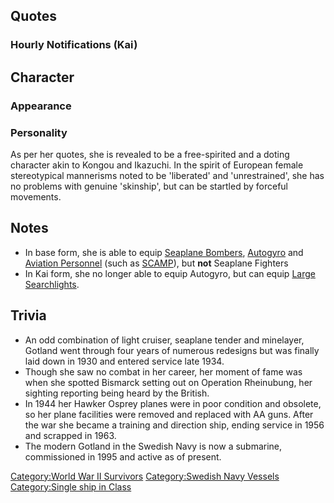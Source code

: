 {{Ship/Header}}
==Quotes==
{{Ship/Quotes
|Introduction = 北欧スウェーデンから参りました。航空巡洋艦ゴトランドです。<br>提督、どうぞよろしくお願い致します！偵察任務に水上戦闘……<br>私、自分なりに頑張ってみますね！
|Introduction/En = Aviation Cruiser Gotland from Sweden.<br>Thanks for having me! When reconnaissance or surface combatant is needed....<br>I will do my best!
|Introduction/Note = 

|Introduction/Andra = 北欧スウェーデン生まれの改ゴトランド級、航空練習巡洋艦ゴトランドです。　提督、練習艦となった私も、近代化改修で侮れませんよ？　引き続き、どうぞよろしくお願いします。
|Introduction/Andra/En = I'm the Gotland-class training aviation cruiser from the Nordic country of Sweden, Gotland. Admiral, you can't look down on my remodel just because I'm a training ship now. Please keep watching over me.

|Library = スウェーデン生まれの航空巡洋艦、ゴトランドです。皆さん、よろしくお願いしますね。<br>軽巡クラスなんです、私！だから、あまり搭載機も多くはないし、カタパルトも一基。…予算がね。<br>ううん、いいの！艤装は最高よ。現代にも繋がる我がスウェーデンの兵装技術、ね、覚えてて。
|Library/En = Aviation Cruiser Gotland from Sweden. Glad to see you.<br>I am a light cruiser class ship, and don't have a number of catapalts, nor a lot of planes... because of budget constraints.<br>No problem, though. My equipment is definitely good. Please note our Sweden's longtime seller weapon systems, Admiral?
|Library/Note = 

|Secretary 1 = ゴトを呼びましたか？
|Secretary 1/En = Did you call for me?
|Secretary 1/Note = 

|Secretary 1/Kai = 提督、ゴトを呼びました？…そう。
|Secretary 1/Kai/En = Admiral, you called for me? ...Did you?

|Secretary 1/Andra = 提督、ゴトを呼んだよね？　そう、了解！
|Secretary 1/Andra/En = Admiral, you called for me, right? Alright. Got it.

|Secretary 2 = そ、そこは、ターンテーブル式のカタパルトなんです。
|Secretary 2/En = Th-that's my... turntable-type catapult.
|Secretary 2/Note = 

|Secretary 3 = あーん、そこは格納庫じゃなくって……。あ、ダメだから！　提督、そこは危ないです！　私、正直スキンシップは嫌いじゃないですけど。できればもっと自然に……お願い、かな。
|Secretary 3/En = Ah, that's not my hangar. Ah, stop it! That's dangerous, Admiral. Honestly, I don't dislike skinship but... I'd like it if you could please be more smooth alright?
|Secretary 3/Note = 

|Idle = 提督は……あ、なんか忙しそう。よし、私の自由時間！　なーにしよっかなー？　モガミンにちょっかいだしに行こっかなー？　あぁっ！？　提督、何！？ びっくりするから……。
|Idle/En = Admiral... oh, looks busy. OK, free time now! Whaaaat am I gonna do? Am I gonna play with Mogamin? Oh, What!? You scared me, Admiral.....
|Idle/Note = 

|Secretary Married = あぁー、ハインマットね？あれは良し悪し、私は好きよ？　ここではなんで言うんでしたっけ？そう言う気持ち…あぁ、あれだ、「ワビサビ」！えぇ、違うの？そう…
|Secretary Married/En = Aaah, the Hein Mat? I like it despite its flaws. How do you express that feeling over here... Ah, I got it! "Wabisabi"! Eh, that's wrong? I see...
|Secretary Married/Note = 

|Secretary Married/Kai = 疲れたの？じゃあ、代わってあげよっか。何をって、艦隊指揮よ。え？「冗談じゃ」って？まあいいじゃない、たまには。はい、私の作ったサフト。飲んでみて。元気、出たでしょ？
|Secretary Married/Kai/En = Are you tired? Then do you want to swap? Swap what? Command of the fleet. Eh, I shouldn't joke about that? Isn't it fine once in a while? Here, it's some saft I made. Try some. It perks you up, right?
|Secretary Married/Kai/Note = 

|Wedding = なあに？改まって……変なの。私とあなたの仲じゃない？今更そんな形式的なの重要？え、ここでは、大事なことなの？ふーん……まあいいか、記念と思えば。あら、綺麗……！貰っておくね！……高かった？……そう、Tack。
|Wedding/En = What is it? You looks like formal. So unpredictable. Aren't we pretty close? Why are you being so formal all of a sudden? Eh, you have something important to say to me? Hmmm, well, okay, it'll make a good memory. Wow, this is beautiful. I'll gladly accept. Was it expensive? I see. Thanks.
|Wedding/Note = 

|Looking At Scores = 待ってて、ゴトが持ってきますね。
|Looking At Scores/En = Wait just a moment, I'll get it for you.
|Looking At Scores/Note = 

|Joining A Fleet = 航空巡洋艦Gotland抜錨します。頑張ってみる……！
|Joining A Fleet/En = Aviation Cruiser Gotland, setting off. I'll do my best!
|Joining A Fleet/Note = 

|Joining A Fleet/Andra = 練習航空巡洋艦ゴトランド、抜錨します。行こっか。
|Joining A Fleet/Andra/En = Training aviation cruiser, Gotland, weighing anchor. Shall we go?

|Equipment 1 = う～ん…。どうかなぁ、それって。
|Equipment 1/En = Mmm, I wonder if this is alright...
|Equipment 1/Note = 

|Equipment 1/Andra = ん？ごほうび。 こんな毎日って、素敵ね!
|Equipment 1/Andra/En = Hmm? I will give a reward to you. Such daily life is very wonderful.

|Equipment 2 = やっぱり、北欧の艤装はいいでしょう？そう、最高なの。
|Equipment 2/En = Nordic equipment is definitely good don't you think? Yes, they're the best.
|Equipment 2/Note = 

|Equipment 2/Kai = そう、いいでしょ。私の故郷の兵装。違いがわかっちゃう？
|Equipment 2/Kai/En = Yes, they're good, right? The weapons from my homeland. You aren't wrong, right?

|Equipment 2/Andra = そ、いいでしょう？ 違いが解っちゃう？ さっすが！
|Equipment 2/Andra/En = Yes, they're good, right? You noticed the difference? Good on you!

|Equipment 3 = カタパルト……、もう一基あったほうがよかったな……。
|Equipment 3/En = It'd be good if... I had one more... catapult.
|Equipment 3/Note = 

|Supply = Tack。 ありがとう。
|Supply/En = Thank you!
|Supply/Note = Basically saying "Thank you" in both Swedish and Japanese. 

|Docking Minor = ちょっと、汚れちゃった。お風呂、いいかな？
|Docking Minor/En = I got a little dirty. Can I take a bath?
|Docking Minor/Note = 

|Docking Major = だいぶ汚れちゃった。ニッポンのお風呂、いいわね。好きよ。
|Docking Major/En = I got really dirty. Japanese baths are really nice. I like them.
|Docking Major/Note = 

|Docking Complete = 
|Docking Complete/En = 
|Docking Complete/Note = 

|Construction = 新艦艇の建造が、完了したみたい？
|Construction/En = It looks like the construction of a new warship has completed?
|Construction/Note = 

|Returning From Sortie = 作戦完了、艦艇戻りました。ふぅ……よかった……。
|Returning From Sortie/En = Operation complete, the fleet has returned. Whew, I'm glad.
|Returning From Sortie/Note = 

|Starting A Sortie = 艦隊旗艦、航空巡洋艦Gotland出撃します。たぁー！
|Starting A Sortie/En = Fleet flagship, aviation cruiser Gotland, sortieing! Attack!
|Starting A Sortie/Note = 

|Starting A Sortie/Andra = 旗艦、練習航空巡洋艦ゴトランド、出撃します。たあっ！
|Starting A Sortie/Andra/En = Flagship, training aviation cruiser Gotland, sortieing! Attack!

|Battle Start = 敵を見つけたわ！攻撃準備に入って！皆、いい？
|Battle Start/En = The enemy has been spotted! Battle stations. Ready, everyone?
|Battle Start/Note = 

|Attack = 攻撃開始！いっきましょう！ たぁー！
|Attack/En = Commence attack! Let's go! Attack!
|Attack/Note = 

|Night Battle = 追撃しちゃいますか。本当に！？ しっかたないなぁ…。
|Night Battle/En = You want us to press the attack? Really? We have to do this then...
|Night Battle/Note = 

|Night Attack = 
|Night Attack/En = 
|Night Attack/Note = 

|MVP = あれ？ ゴトが一番？ まあ、私の故郷の艤装ってモノがいいし。そっ、家具もいいんだよ？ 今度紹介するね。
|MVP/En = Huh? I'm the best? Well, my homeland's equipment is good quality. Yes, our furniture is good too. I'll show you next time alright?
|MVP/Note = Probably referring to Ikea.

|Minor Damage 1 = きゃああ！ やったなぁ！
|Minor Damage 1/En = Kyaa! Now you've done it!
|Minor Damage 1/Note = 

|Minor Damage 2 = うにゃにゃにゃ！ う～！痛いし！ 汚れちゃったし！
|Minor Damage 2/En = Unyayayaya! Whoaaa, that hurts hurts! You're getting me dirty!
|Minor Damage 2/Note = 

|Major Damage = うんにゃあああ！ もっ、もう、スカートがスースーします！ やっぱり、ズボンにしとけばよかった！ もう！ 最低！
|Major Damage/En = Unyaa! Ngh, jeez, skirts are so drafty! I knew I should've worn pants. Jeez, this is awful!
|Major Damage/Note = 

|Sunk = あれ、私…沈んでる…？嘘…、冷たっ……嘘…。あっ…誰か…私の手を、掴んで…。提、督…
|Sunk/En = Huh? I'm...sinking? No way... It's cold... This can't be true... Aah... Someone please... take my hand... Ad-...miral...
|Sunk/Note = 
}}
===Hourly Notifications (Kai)===
{{Ship/Hourly
|Form = Kai
|00JP = さあ、今日は私、ゴトが担当か。まあ、いいんじゃない？ね、提督、嬉しい？あれ、そっぽ向いた！今ちょうど…0時。
|00EN = Now, today, I, Got, am on duty. Well, it's okay, right? Hey, Admiral, are you glad? Oh? He turned away from me. It's now exactly 12am.

|00Note = 
|01JP = マル、ヒトマルマルね。ちょっと違う？イントネ。まぁいいじゃない、そんなこと。ふぁあ、眠いね。
|01EN = It's 0,100. My intonation is a bit off? Well, that much is fine? *Yawn* So sleepy...
|01Note = 
|02JP = マル、フタマルマルね。やっぱりこの時間は眠いよね。そうか！blåbärssoppaでも作ろっか。私、やるね。
|02EN = It's 0,200. You really do get sleepy around this time... I know! Shall I make some blåbärssoppa? I'll go and get to it.
|02Note = blåbärssoppa=blueberry soup.
|03JP = マル、サンマルマルよ。できた！冷たくしたよ。はい、飲んでみて。元気、出た？そう。よかった！
|03EN = 
It's 0,300. It's done! I made it cold. Here, drink up. Do you feel reenergized? I see, that's great.
|03Note = blåbärssoppa is often served cold.
|04JP = マル、ヨンマルマルね。もうすぐ朝。ここの夜は短くて…好き。あっ、長い夜もいいとこもあるけど、ね。
|04EN = 
It's 0400. It's almost morning. I like how the nights here are short. Ah, but long nights have their good points too, right?
|04Note = 
|05JP = マル、ゴオマルマル。朝です！あっ、まだ早い？了解。もうちょっと待つね。あ、見て！朝日！きれいね。
|05EN = 
It's 5:00. It's morning! Ah, too soon? Roger. I'll wait a bit longer. Ah, look! It's the sunrise! Isn't it beautiful?
|05Note = 
|06JP = マル、ロクマルマル。今度こそ朝。ねぇ、みんな起きて！素敵な朝！朝ってほんと気持ちいいね！
|06EN = 
0600. It's morning now. Hey, wake up, everyone! It's a wonderful morning! Mornings just feel sooo good, right?
|06Note = 
|07JP = マル、ナナマルマルよ。さあて、朝食はどっちが作る？提督でも、いいんじゃない？上手なんだって？楽しみ！
|07EN = 
It's 0700. Now, who's going to make breakfast? What about you, Admiral? You're good at it after all. I can't wait!
|07Note = 
|08JP = マル、ハチマルマル。っていうか、美味しっ！ねぇ！美味しい！提督やるじゃない。モテるでしょ。ん？そうなの？
|08EN = 
0800. Oh wow, this is delicious. Hey, this is really delicious! Not bad, Admiral. You must be popular. Oh, really?
|08Note = 
|09JP = マル、キュウマルマルね。うん、そうだよ。料理上手な人、私好き。だって素敵じゃない。ね。
|09EN = It's 0900. Yeah, that's right. I like people who are good at cooking. People like that are really amazing. Right?
|09Note = 
|10JP = ヒト、マルマルマル。って、そろそろ直せって？もう、細かいことはいいんじゃない。もう。えっと、ヒトマル…？
|10EN = 
1000. Eh, it's about time I got it, right? Jeez, isn't it fine to let the small things go sometimes? Jeez... Uhmm, 10...
|10Note = 
|11JP = ヒト、ヒト…、マル、マル…。できた？そう？やったね。まぁ、慣れれば簡単よ、こんなの。
|11EN = 11...0...0. Mmm, did I get it? Really? Great. Well, this is easy once you get used to it.
|11Note = 
|12JP = ヒト、フタ、マル、マル。みて。朝は提督が作ってくれたから、お昼は私が作ってきたの。美味しそうでしょ。どうぞ！
|12EN = 
1200. Look! Since you made breakfast I made lunch! Doesn't it look good? Help yourself!
|12Note = 
|13JP = ヒトサン、マルマルね。あら、ここの海防艦はちっさくて可愛いのね。うちのは戦艦だから。海防…戦艦？
|13EN = It's 1300. Oh wow, the coastal defense ships here are so small and cute. The ones in my Navy were battleships. Coastal defense... battleships?
|13Note = 
|14JP = ヒトヨン、マルマル。そうよ、海防戦艦はうちの総旗艦だったんだから。まぁ、大きくは…ないんだけどね。
|14EN = 
1400. That's right, the coastal defense battleships were the flagships of my Navy. Well, they weren't... very big though...
|14Note = 
|15JP = ヒトゴオ…あら、Гангут！相変わらず態度が大きいのね。それはそれで魅力だけど。うん、負けないわよ。
|15EN = 
150... Oh, Gangut? I can see you're full yourself as usual. That's good in it's own way I guess. Hmph, I won't lose to you.
|15Note = Gangut was named after [http://en.wikipedia.org/wiki/Battle_of_Gangut Battle of Gangut], a naval battle of which the Imperial Russian Navy won a decisive victory over Swedish Navy.
|16JP = ヒト…ロク…マルマル。あれ、戻っちゃった。まあいいか。もうすぐ夕方。時間が経つの、はやいね。不思議。
|16EN = 16,00. Oh, I slipped up again. Well, it's fine. It's almost evening. Time sure flies by. Strange.
|16Note = 
|17JP = ヒト、ナナマルマル。見て、夕日があんなに。vacker、きれい。
|17EN = 1700, Look, the sunset is so beautiful. It's beautiful...
|17Note = vacker means beautiful in Swedish.
|18JP = ヒト、ハチマルマル。さぁ、提督、夕食はお願いしてもいい？そう、いいわね、楽しみ。こんな毎日って素敵ね。
|18EN = 1800. Okay, can I leave dinner to you, Admiral? Yes, that's fine right? I can't wait. This daily life is wonderful.
|18Note = 
|19JP = ヒト、キュウマルマル。えっ、もうできたの？さっすが！どれどれ？わぁ！美味しい！提督、ほんと料理上手！
|19EN = It's 19:00. Wha? You're already done? I should have expected as much! Let's see how it is....wow! Delicious! Admiral, you're a really good cook!
|19Note = 
|20JP = フタ、マルマルマル。ふぅ、美味しすぎて食べ過ぎちゃった。太っちゃう。後で少し運動しないと。提督、一緒する？
|20EN = 2000. Aaah, that was so good, I ate too much! I'll get fat. I should exercise a bit afterwards. Will you join me, Admiral?
|20Note = 
|21JP = フタ、ヒト、マルマル。あっ、モガーミー！いらっしゃい。その子は…？ほう、瑞雲…？あぁ、噂の！すごいんだって？
|21EN = 
2100. Oh, welcome back, Mogami. This little thing is... Oh, a Zuiun? Ah, I've heard about it! I've heard it's amazing.
|21Note = 
|22JP = フタ、フタ、マルマル。提督、なんかね、水上機母艦の会が今度できるんだって。航空巡洋艦も入っていい、みたい。
|22EN = 2200... Admiral, It seems that I can join the seaplane tender gathering next time. It seems that aviation cruisers are allowed to join them.
|22Note = 
|23JP = フタ、サン、マルマルね。何にしても、これから毎日楽しみ。ね、提督。ありがとう。明日も頑張ろ。God Natt.
|23EN = It's 2300. No matter what happens, I'm excited for the days to come! Right, Admiral? Thank you. Let's work hard tomorrow too. Good night.
|23Note = God Natt means good night.
}}<!--
===Seasonal Quotes===
{{Ship/SeasonalQuotes}}
-->

==Character==
===Appearance===
===Personality===
As per her quotes, she is revealed to be a free-spirited and a doting character akin to Kongou and Ikazuchi. In the spirit of European female stereotypical mannerisms noted to be 'liberated' and 'unrestrained', she has no problems with genuine 'skinship', but can be startled by forceful movements.

==Notes==
* In base form, she is able to equip [[List_of_Seaplanes_by_stats#Seaplane_Bombers|Seaplane Bombers]], [[List_of_Anti-Submarine_Equipment_by_stats#Anti-Submarine_Patrol_Aircraft|Autogyro]] and [[:Category:Aviation_Personnel|Aviation Personnel]] (such as [[SCAMP]]), but '''not''' Seaplane Fighters
* In Kai form, she no longer able to equip Autogyro, but can equip [[Type_96_150cm_Searchlight|Large Searchlights]].

==Trivia==
*An odd combination of light cruiser, seaplane tender and minelayer, Gotland went through four years of numerous redesigns but was finally laid down in 1930 and entered service late 1934.
*Though she saw no combat in her career, her moment of fame was when she spotted Bismarck setting out on Operation Rheinubung, her sighting reporting being heard by the British.
*In 1944 her Hawker Osprey planes were in poor condition and obsolete, so her plane facilities were removed and replaced with AA guns. After the war she became a training and direction ship, ending service in 1956 and scrapped in 1963.
*The modern Gotland in the Swedish Navy is now a submarine, commissioned in 1995 and active as of present.
{{Ship/Footer}}
[[Category:World War II Survivors]]
[[Category:Swedish Navy Vessels]]
[[Category:Single ship in Class]]